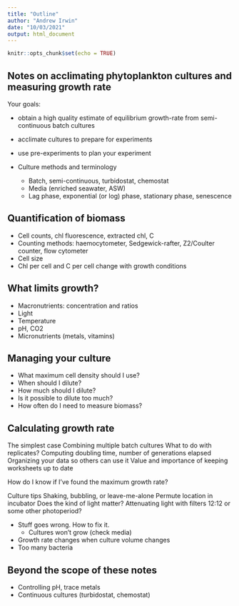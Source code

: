 ```yaml
---
title: "Outline"
author: "Andrew Irwin"
date: "10/03/2021"
output: html_document
---
```


```r
knitr::opts_chunk$set(echo = TRUE)
```

## Notes on acclimating phytoplankton cultures and measuring growth rate
 
Your goals:

* obtain a high quality estimate of equilibrium growth-rate from semi-continuous batch cultures
* acclimate cultures to prepare for experiments
* use pre-experiments to plan your experiment
 
* Culture methods and terminology
  * Batch, semi-continuous, turbidostat, chemostat
  * Media (enriched seawater, ASW)
  * Lag phase, exponential (or log) phase, stationary phase, senescence
 
## Quantification of biomass

* Cell counts, chl fluorescence, extracted chl, C
* Counting methods: haemocytometer, Sedgewick-rafter, Z2/Coulter counter, flow cytometer
* Cell size
* Chl per cell and C per cell change with growth conditions
 
## What limits growth?

* Macronutrients: concentration and ratios
* Light
* Temperature
* pH, CO2
* Micronutrients (metals, vitamins)
 
## Managing your culture

* What maximum cell density should I use?
* When should I dilute?
* How much should I dilute?
* Is it possible to dilute too much?
* How often do I need to measure biomass?
 
## Calculating growth rate
The simplest case
Combining multiple batch cultures
What to do with replicates?
Computing doubling time, number of generations elapsed
Organizing your data so others can use it
Value and importance of keeping worksheets up to date
 
How do I know if I’ve found the maximum growth rate?
 
Culture tips
Shaking, bubbling, or leave-me-alone
Permute location in incubator
Does the kind of light matter?
Attenuating light with filters
12:12 or some other photoperiod?
 
* Stuff goes wrong. How to fix it.
  * Cultures won’t grow (check media)
* Growth rate changes when culture volume changes
* Too many bacteria
 
## Beyond the scope of these notes

* Controlling pH, trace metals
* Continuous cultures (turbidostat, chemostat)
 